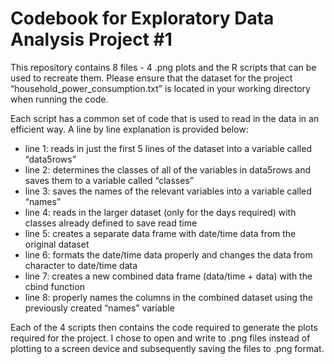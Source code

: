 Codebook for Exploratory Data Analysis Project #1
========================================================

This repository contains 8 files - 4 .png plots and the R scripts that can be used to recreate them. Please ensure that the dataset for the project "household_power_consumption.txt" is located in your working directory when running the code.

Each script has a common set of code that is used to read in the data in an efficient way. A line by line explanation is provided below:
<ul>
<li>line 1: reads in just the first 5 lines of the dataset into a variable called "data5rows"
<li>line 2: determines the classes of all of the variables in data5rows and saves them to a variable called "classes"
<li>line 3: saves the names of the relevant variables into a variable called "names"
<li>line 4: reads in the larger dataset (only for the days required) with classes already defined to save read time
<li>line 5: creates a separate data frame with date/time data from the original dataset
<li>line 6: formats the date/time data properly and changes the data from character to date/time data
<li>line 7: creates a new combined data frame (data/time + data) with the cbind function
<li>line 8: properly names the columns in the combined dataset using the previously created "names" variable
</ul>

Each of the 4 scripts then contains the code required to generate the plots required for the project. I chose to open and write to .png files instead of plotting to a screen device and subsequently saving the files to .png format. 

